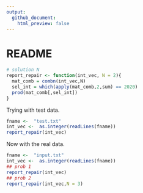 ```yaml
---
output:
  github_document:
    html_preview: false
---
```


# README

```r

# solution N
report_repair <- function(int_vec, N = 2){
  mat_comb = combn(int_vec,N)
  sel_int = which(apply(mat_comb,2,sum) == 2020)
  prod(mat_comb[,sel_int])
}

```

Trying with test data.

```r
fname <-  "test.txt"
int_vec <-  as.integer(readLines(fname))
report_repair(int_vec)
```
Now with the real data.

```r
fname <-  "input.txt"
int_vec <-  as.integer(readLines(fname))
## prob 1
report_repair(int_vec)
## prob 2
report_repair(int_vec,N = 3)
```
